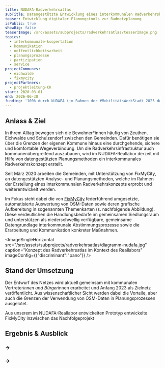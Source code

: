 ```yaml
---
title: NUDAFA-Radverkehrsatlas
subTitle: Datengestützte Entwicklung eines interkommunalen Radverkehrskonzepts
teaser: Entwicklung digitaler Planungstools zur Radnetzplanung
isPublic: true
showBig: false
teaserImage: /src/assets/subprojects/radverkehrsatlas/teaserImage.png
topics:
  - interkommunale-koopertation
  - kommunikation
  - oeffentlichkeitsarbeit
  - planungsprozesse
  - partizipation
  - service
projectCommunes:
  - eichwalde
  - fixmycity
projectPartners:
  - projektleitung-CK
start: 2020-03-01
end: 2026-06-30
funding: '100% durch NUDAFA (im Rahmen der #MobilitätsWerkStadt 2025 des BMFTR)'
---
```

## **Anlass & Ziel**

In ihrem Alltag bewegen sich die Bewohner\*innen häufig von Zeuthen, Eichwalde und Schulzendorf zwischen den Gemeinden. Dafür benötigen sie über die Grenzen der eigenen Kommune hinaus eine durchgehende, sichere und komfortable Wegeverbindung. Um die Radverkehrsinfrastruktur auch kommunenübergreifend auszubauen, wird im NUDAFA-Reallabor derzeit mit Hilfe von datengestützten Planungsmethoden ein interkommunales Radverkehrskonzept erstellt.

Seit März 2020 arbeiten die Gemeinden, mit Unterstützung von FixMyCity, an datengestützten Analyse- und Planungsmethoden, welche im Rahmen der Erstellung eines interkommunalen Radverkehrskonzepts erprobt und weiterentwickelt werden.

Im Fokus steht dabei die von [FixMyCity](https://www.fixmycity.de/) federführend umgesetzte, automatisierte Auswertung von OSM-Daten sowie deren grafische Aufbereitung in sogenannten Themenkarten (s. nachfolgende Abbildung). Diese verdeutlichen die Handlungsbedarfe im gemeinsamen Siedlungsraum und unterstützen als niederschwellig verfügbare, gemeinsame Datengrundlage interkommunale Abstimmungsprozesse sowie die Erarbeitung und Kommunikation konkreter Maßnahmen.

<ImageSingleHorizontal src="/src/assets/subprojects/radverkehrsatlas/diagramm-nudafa.jpg" caption="Konzept des Radverkehrsatlas im Kontext des Reallabors" imageConfig={{"discriminant":"pano"}} />

## **Stand der Umsetzung**

Der Entwurf des Netzes wird aktuell gemeinsam mit kommunalen Vertreter*innen und Bürger*innen erarbeitet und Anfang 2023 als Zielnetz veröffentlicht. Aus wissenschaftlicher Sicht werden dabei die Vorteile, aber auch die Grenzen der Verwendung von OSM-Daten in Planungsprozessen ausgelotet.&#x20;

Aus unserem im NUDAFA-Reallabor entwickelten Prototyp entwickelte FixMyCity inzwischen das Nachfolgeprojekt <TextLinkArrow href="https://tilda-geo.de/" display="TILDA Radverkehr" external />

## **Ergebnis & Ausblick**

### → <TextLinkArrow href="/radnetz/einleitung/" display="Zum Ergebnis der Zielnetzplanung" external={false} />

### → <TextLinkArrow href="/massnahmen/" display="Mehr Informationen zu den Maßnahmen" external={false} />
